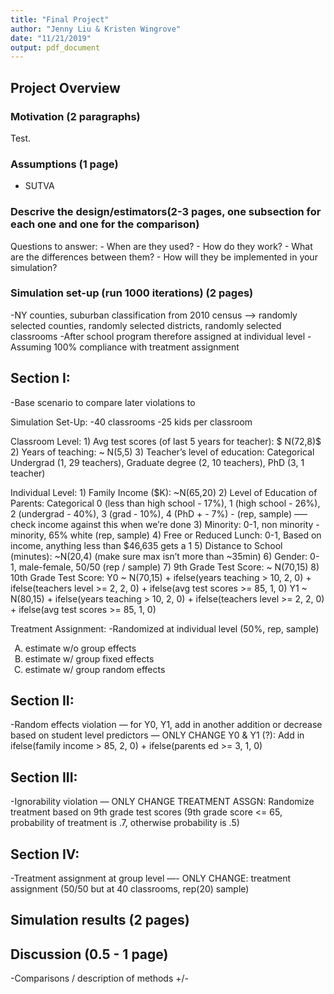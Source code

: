 ```yaml
---
title: "Final Project"
author: "Jenny Liu & Kristen Wingrove"
date: "11/21/2019"
output: pdf_document
---
```


## Project Overview

### Motivation (2 paragraphs)

Test.

### Assumptions (1 page)
- SUTVA

### Descrive the design/estimators(2-3 pages, one subsection for each one and one for the comparison)
Questions to answer:
- When are they used?
- How do they work?
- What are the differences between them?
- How will they be implemented in your simulation? 

### Simulation set-up (run 1000 iterations) (2 pages)
-NY counties, suburban classification from 2010 census --> 
randomly selected counties, randomly selected districts, randomly selected classrooms 
-After school program therefore assigned at individual level
-Assuming 100% compliance with treatment assignment

## Section I:
-Base scenario to compare later violations to

  Simulation Set-Up:
    -40 classrooms
    -25 kids per classroom
   
   Classroom Level:
   1) Avg test scores (of last 5 years for teacher): $ \sim N(72,8)$ 
   2) Years of teaching: ~ N(5,5)
   3) Teacher's level of education: Categorical Undergrad (1, 29 teachers), Graduate degree (2, 10 teachers), PhD (3, 1 teacher)
   
   Individual Level:
   1) Family Income ($K): ~N(65,20)
   2) Level of Education of Parents: Categorical 0 (less than high school - 17%), 1 (high school - 26%), 2 (undergrad - 40%), 3 (grad - 10%), 4 (PhD + - 7%) - (rep, sample)
   -----check income against this when we're done
   3) Minority: 0-1, non minority - minority, 65% white (rep, sample)
   4) Free or Reduced Lunch: 0-1, Based on income, anything less than $46,635 gets a 1
   5) Distance to School (minutes): ~N(20,4) (make sure max isn't more than ~35min)
   6) Gender: 0-1, male-female, 50/50 (rep / sample)
   7) 9th Grade Test Score: ~ N(70,15)
   8) 10th Grade Test Score: Y0 ~ N(70,15) + ifelse(years teaching > 10, 2, 0) + ifelse(teachers level >= 2, 2, 0) + 
                                             ifelse(avg test scores >= 85, 1, 0)
                             Y1 ~ N(80,15) + ifelse(years teaching > 10, 2, 0) + ifelse(teachers level >= 2, 2, 0) + 
                                             ifelse(avg test scores >= 85, 1, 0)
  
   Treatment Assignment:
   -Randomized at individual level (50%, rep, sample)

A) estimate w/o group effects
B) estimate w/ group fixed effects
C) estimate w/ group random effects

## Section II:
-Random effects violation
--- for Y0, Y1, add in another addition or decrease based on student level predictors
--- ONLY CHANGE Y0 & Y1 (?): Add in ifelse(family income > 85, 2, 0) + ifelse(parents ed >= 3, 1, 0)

## Section III:
-Ignorability violation
--- ONLY CHANGE TREATMENT ASSGN: Randomize treatment based on 9th grade test scores (9th grade score <= 65, probability of treatment is .7, otherwise probability is .5)
 
## Section IV: 
-Treatment assignment at group level
---- ONLY CHANGE: treatment assignment (50/50 but at 40 classrooms, rep(20) sample)


## Simulation results (2 pages)


## Discussion (0.5 - 1 page)
-Comparisons / description of methods +/-

